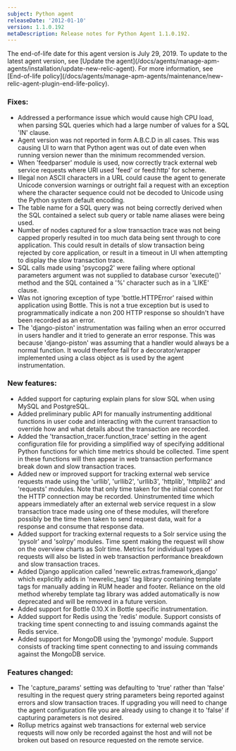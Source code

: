 ```yaml
---
subject: Python agent
releaseDate: '2012-01-10'
version: 1.1.0.192
metaDescription: Release notes for Python Agent 1.1.0.192.
---
```


<Callout variant="important">
  The end-of-life date for this agent version is July 29, 2019. To update to the latest agent version, see [Update the agent](/docs/agents/manage-apm-agents/installation/update-new-relic-agent). For more information, see [End-of-life policy](/docs/agents/manage-apm-agents/maintenance/new-relic-agent-plugin-end-life-policy).
</Callout>

### Fixes:

* Addressed a performance issue which would cause high CPU load, when parsing SQL queries which had a large number of values for a SQL 'IN' clause.
* Agent version was not reported in form A.B.C.D in all cases. This was causing UI to warn that Python agent was out of date even when running version newer than the minimum recommended version.
* When 'feedparser' module is used, now correctly track external web service requests where URI used 'feed' or feed:http' for scheme.
* Illegal non ASCII characters in a URL could cause the agent to generate Unicode conversion warnings or outright fail a request with an exception where the character sequence could not be decoded to Unicode using the Python system default encoding.
* The table name for a SQL query was not being correctly derived when the SQL contained a select sub query or table name aliases were being used.
* Number of nodes captured for a slow transaction trace was not being capped properly resulted in too much data being sent through to core application. This could result in details of slow transaction being rejected by core application, or result in a timeout in UI when attempting to display the slow transaction trace.
* SQL calls made using 'psycopg2' were failing where optional parameters argument was not supplied to database cursor 'execute()' method and the SQL contained a '%' character such as in a 'LIKE' clause.
* Was not ignoring exception of type 'bottle.HTTPError' raised within application using Bottle. This is not a true exception but is used to programmatically indicate a non 200 HTTP response so shouldn't have been recorded as an error.
* The 'django-piston' instrumentation was failing when an error occurred in users handler and it tried to generate an error response. This was because 'django-piston' was assuming that a handler would always be a normal function. It would therefore fail for a decorator/wrapper implemented using a class object as is used by the agent instrumentation.

### New features:

* Added support for capturing explain plans for slow SQL when using MySQL and PostgreSQL.
* Added preliminary public API for manually instrumenting additional functions in user code and interacting with the current transaction to override how and what details about the transaction are recorded.
* Added the 'transaction_tracer.function_trace' setting in the agent configuration file for providing a simplified way of specifying additional Python functions for which time metrics should be collected. Time spent in these functions will then appear in web transaction performance break down and slow transaction traces.
* Added new or improved support for tracking external web service requests made using the 'urllib', 'urllib2', 'urllib3', 'httplib', 'httplib2' and 'requests' modules. Note that only time taken for the initial connect for the HTTP connection may be recorded. Uninstrumented time which appears immediately after an external web service request in a slow transaction trace made using one of these modules, will therefore possibly be the time then taken to send request data, wait for a response and consume that response data.
* Added support for tracking external requests to a Solr service using the 'pysolr' and 'solrpy' modules. Time spent making the request will show on the overview charts as Solr time. Metrics for individual types of requests will also be listed in web transaction performance breakdown and slow transaction traces.
* Added Django application called 'newrelic.extras.framework_django' which explicitly adds in 'newrelic_tags' tag library containing template tags for manually adding in RUM header and footer. Reliance on the old method whereby template tag library was added automatically is now deprecated and will be removed in a future version.
* Added support for Bottle 0.10.X in Bottle specific instrumentation.
* Added support for Redis using the 'redis' module. Support consists of tracking time spent connecting to and issuing commands against the Redis service.
* Added support for MongoDB using the 'pymongo' module. Support consists of tracking time spent connecting to and issuing commands against the MongoDB service.

### Features changed:

* The 'capture_params' setting was defaulting to 'true' rather than 'false' resulting in the request query string parameters being reported against errors and slow transaction traces. If upgrading you will need to change the agent configuration file you are already using to change it to 'false' if capturing parameters is not desired.
* Rollup metrics against web transactions for external web service requests will now only be recorded against the host and will not be broken out based on resource requested on the remote service.
